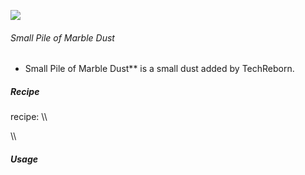 ![](/mods/techreborn/small_pile_of_marble_dust.png)

###### Small Pile of Marble Dust

- Small Pile of Marble Dust** is a small dust added by
        TechReborn.


##### Recipe

<Mcitem id="minecraft:crafting_table"/> recipe: \\\\
<Recipe recipe=" input air air air input air techreborn:marble_dust air
input air air air output techreborn:small_pile_of_marble_dust,4
"/>

\\\\

##### Usage

<Recipe recipe=" input techreborn:small_pile_of_marble_dust
techreborn:small_pile_of_marble_dust air input
techreborn:small_pile_of_marble_dust
techreborn:small_pile_of_marble_dust air input air air air output
techreborn:marble_dust "/>
